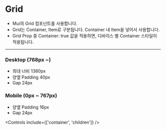 
<Meta of={GridContainerStories} />

# Grid
- Mui의 Grid 컴포넌트를 사용합니다.
- Grid는 Container, Item로 구분됩니다. Container 내 Item을 넣어서 사용합니다.
- Grid Prop 중 Container: true 값을 적용하면, 디바이스 별 Container 스타일이 적용됩니다.

---

### Desktop (768px ~)
- 최대 너비 1380px
- 양옆 Padding 40px
- Gap 24px

### Mobile (0px ~ 767px)
- 양옆 Padding 16px
- Gap 24px

<Canvas of={GridContainerStories.GridExample} />

<Controls include={['container', 'children']} />
